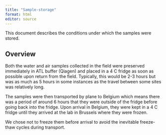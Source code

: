 ```yaml
---
title: "Sample-storage"
format: html
editor: source
---
```


This document describes the conditions under which the samples were stored.

## Overview

Both the water and air samples collected in the field were preserved immediately in ATL buffer (Qiagen) and placed in a 4 C fridge as soon as possible upon return from the field. Typically, this would be 2-3 hours but was as much as 5 hours in some instances as the travel between some sites was relatively long.

The samples were then transported by plane to Belgium which means there was a period of around 6 hours that they were outside of the fridge before going back into the fridge. Upon arrival in Belgium, they were kept in a 4 C fridge until they arrived at the lab in Brussels where they were frozen.

We chose not to freeze them before arrival to avoid the inevitable freeze-thaw cycles during transport.





